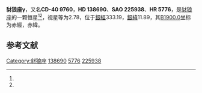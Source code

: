 {{Starbox begin
| name = 豺狼座γ
}}
{{Starbox observe
| epoch = [[J2000.0|J2000.0]]
| constell = [[豺狼座|豺狼座]]<ref name=SIMBAD>{{cite web
 | url=http://simbad.u-strasbg.fr/simbad/sim-id?Ident=HR+5776
 | title =Pulsating variable Star
 | publisher=Centre de Données astronomiques de Strasbourg
 | work=SIMBAD
 | accessdate=2012-07-13}}</ref><ref name=DATA>{{cite web
 | url=http://vizier.u-strasbg.fr/viz-bin/VizieR-5?-out.add=.&-source=5050&-corr=PK=HR&-out.max=9999&HR=5776
 | title=VizieR Detailed Page
 | accessdate=2012-07-13
 | archive-date=2016-03-04
 | archive-url=https://web.archive.org/web/20160304220530/http://vizier.u-strasbg.fr/viz-bin/VizieR-5?-out.add=.&-source=5050&-corr=PK=HR&-out.max=9999&HR=5776
 | dead-url=no
 }}</ref>
| 星官 = 
| ra = {{RA|15|35|8.5}}<ref name=SIMBAD /><ref name=DATA />
| dec = {{DEC|-41|10|1}}<ref name=SIMBAD /><ref name=DATA />
| appmag_v = 2.78<ref name=SIMBAD /><ref name=DATA />
}}
{{Starbox character
| class = B2IV<ref name=SIMBAD /><ref name=DATA />
| b-v = -0.2<ref name=SIMBAD /><ref name=DATA />
| u-b = -0.82<ref name=SIMBAD /><ref name=DATA />
| r-i = -0.24<ref name=SIMBAD /><ref name=DATA />
| variable = 
}}
{{Starbox astrometry
| radial_v = -0.82
| prop_mo_ra = 2
| parallax = 0.008
| p_error =
}}
{{Starbox catalog
| names =CD-40 9760，[[SAO星表|SAO]] 225938，[[HD星表|HD]] 138690，[[HR星表|HR]] 5776}}
{{Starbox reference |Simbad=HR+5776}}
{{Starbox end}}

'''豺狼座γ'''，又名'''CD-40 9760'''，'''HD 138690'''、'''SAO 225938'''、'''HR 5776'''，是[[豺狼座|豺狼座]]的一颗恒星<ref name=SIMBAD /><ref name=DATA />，视星等为2.78，位于[[銀道座標系|銀經]]333.19，[[銀道座標系|銀緯]]11.89，其[[B1900.0|B1900.0]]坐标为赤經{{RA|15|28|28.5}}，赤緯{{DEC|-40|11.89|50}}。

== 参考文献 ==
{{reflist}}

{{star-stub}}

{{豺狼座恒星}}
{{星官|骑官|10|0}}
[[Category:豺狼座|Category:豺狼座]]
[[Category:HD和HDE天體|138690]]
[[Category:HR天體|5776]]
[[Category:SAO天體|225938]]